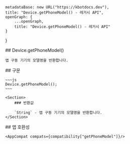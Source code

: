 
    metadataBase: new URL("https://kbotdocs.dev"),
    title: "Device.getPhoneModel() - 레거시 API",
    openGraph: {
        ...openGraph,
        title: "Device.getPhoneModel() - 레거시 API"
    }
}

<Section>
    ## Device.getPhoneModel()

    앱 구동 기기의 모델명을 반환합니다.
</Section>
<Section>
    ## 구문

    ~~~js
    Device.getPhoneModel();
    ~~~

    <Section>
        ### 반환값

        `String` - 앱 구동 기기의 모델명을 반환합니다.
    </Section>
</Section>
<Section>
    ## 앱 호환성

    <AppCompat compats={compatibility["getPhoneModel"]}/>
</Section>